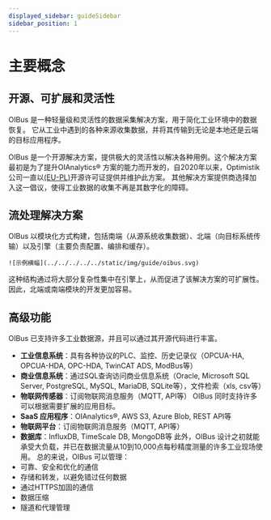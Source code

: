 ```yaml
---
displayed_sidebar: guideSidebar
sidebar_position: 1
---
```


# 主要概念
## 开源、可扩展和灵活性
OIBus 是一种轻量级和灵活性的数据采集解决方案，用于简化工业环境中的数据恢复。
它从工业中遇到的各种来源收集数据，并将其传输到无论是本地还是云端的目标应用程序。

OIBus 是一个开源解决方案，提供极大的灵活性以解决各种用例。这个解决方案最初是为了提升OIAnalytics® 方案的能力而开发的，自2020年以来，Optimistik公司一直以[(EU-PL)](https://ec.europa.eu/info/european-union-public-licence_en)开源许可证提供并维护此方案。
其他解决方案提供商选择加入这一倡议，使得工业数据的收集不再是其数字化的障碍。

## 流处理解决方案
OIBus 以模块化方式构建，包括南端（从源系统收集数据）、北端（向目标系统传输）以及引擎（主要负责配置、编排和缓存）。

<div style={{ display: 'flex', justifyContent: 'center', marginBottom: '2rem' }}>
  <div style={{ width: '650px', height: '650px' }}>

    ![示例横幅](../../../../../static/img/guide/oibus.svg)

  </div>
</div>

这种结构通过将大部分复杂性集中在引擎上，从而促进了该解决方案的可扩展性。因此，北端或南端模块的开发更加容易。

## 高级功能
OIBus 已支持许多工业数据源，并且可以通过其开源代码进行丰富。
- **工业信息系统**：具有各种协议的PLC、监控、历史记录仪（OPCUA-HA, OPCUA-HDA, OPC-HDA, TwinCAT ADS, ModBus等）
- **商业信息系统**：通过SQL查询访问商业信息系统（Oracle, Microsoft SQL Server, PostgreSQL, MySQL, MariaDB, SQLite等），文件检索（xls, csv等）
- **物联网传感器**：订阅物联网消息服务（MQTT, API等）
  OIBus 同时支持许多可以根据需要扩展的应用目标。
- **SaaS 应用程序**：OIAnalytics®, AWS S3, Azure Blob, REST API等
- **物联网平台**：订阅物联网消息服务（MQTT, API等）
- **数据库**：InfluxDB, TimeScale DB, MongoDB等
  此外，OIBus 设计之初就能承受大负载，并已在数据流量从10到10,000点每秒精度测量的许多工业现场使用。
  总的来说，OIBus 可以管理：
- 可靠、安全和优化的通信
- 存储和转发，以避免错过任何数据
- 通过HTTPS加固的通信
- 数据压缩
- 隧道和代理管理